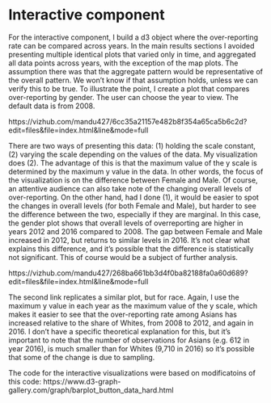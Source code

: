 # Interactive component

For the interactive component, I build a d3 object where the over-reporting rate can be compared across years. In the main results sections I avoided presenting multiple identical plots that varied only in time, and aggregated all data points across years, with the exception of the map plots. The assumption there was that the aggregate pattern would be representative of the overall pattern. We won't know if that assumption holds, unless we can verify this to be true. To illustrate the point, I create a plot that compares over-reporting by gender. The user can choose the year to view. The default data is from 2008.

https://vizhub.com/mandu427/6cc35a21157e482b8f354a65ca5b6c2d?edit=files&file=index.html&line&mode=full

There are two ways of presenting this data: (1) holding the scale constant, (2) varying the scale depending on the values of the data. My visualization does (2). The advantage of this is that the maximum value of the y scale is determined by the maximum y value in the data. In other words, the focus of the visualization is on the difference between Female and Male. Of course, an attentive audience can also take note of the changing overall levels of over-reporting. On the other hand, had I done (1), it would be easier to spot the changes in overall levels (for both Female and Male), but harder to see the difference between the two, especially if they are marginal. In this case, the gender plot shows that overall levels of overreporting are higher in years 2012 and 2016 compared to 2008. The gap between Female and Male increased in 2012, but returns to similar levels in 2016. It's not clear what explains this difference, and it's possible that the difference is statistically not significant. This of course would be a subject of further analysis.

https://vizhub.com/mandu427/268ba661bb3d4f0ba82188fa0a60d689?edit=files&file=index.html&line&mode=full

The second link replicates a similar plot, but for race. Again, I use the maximum y value in each year as the maximum value of the y scale, which makes it easier to see that the over-reporting rate among Asians has increased relative to the share of Whites, from 2008 to 2012, and again in 2016. I don't have a specific theoretical explanation for this, but it's important to note that the number of observations for Asians (e.g. 612 in year 2016), is much smaller than for Whites (9,710 in 2016) so it's possible that some of the change is due to sampling.

The code for the interactive visualizations were based on modificatoins of this code: https://www.d3-graph-gallery.com/graph/barplot_button_data_hard.html